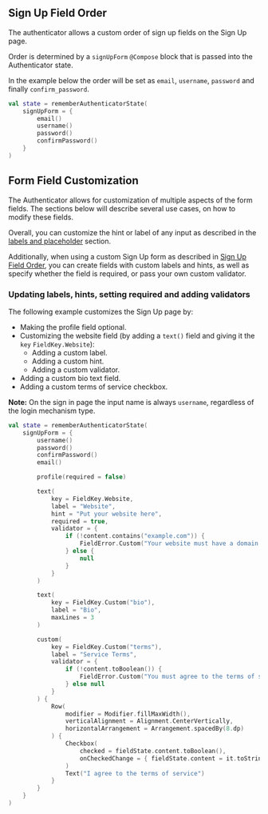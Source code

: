 ## Sign Up Field Order

The authenticator allows a custom order of sign up fields on the Sign Up page.

Order is determined by a `signUpForm` `@Compose` block that is passed into the Authenticator state.

In the example below the order will be set as `email`, `username`, `password` and finally `confirm_password`.

```kotlin
val state = rememberAuthenticatorState(
    signUpForm = {
        email()
        username()
        password()
        confirmPassword()
    }
)
```

## Form Field Customization

The Authenticator allows for customization of multiple aspects of the form fields.
The sections below will describe several use cases, on how to modify these fields.

Overall, you can customize the hint or label of any input as described in the
[labels and placeholder](#updating-labels-placeholders-required-fields-and-showing-labels) section.

Additionally, when using a custom Sign Up form as described in [Sign Up Field Order](#sign-up-field-order), you can create fields with custom labels and hints, as well as specify whether the field is required, or pass your own custom validator.

### Updating labels, hints, setting required and adding validators

The following example customizes the Sign Up page by:

- Making the profile field optional.
- Customizing the website field (by adding a `text()` field and giving it the `key` `FieldKey.Website`):
  - Adding a custom label.
  - Adding a custom hint.
  - Adding a custom validator.
- Adding a custom bio text field.
- Adding a custom terms of service checkbox.

**Note:** On the sign in page the input name is always `username`, regardless of the login mechanism type.

```kotlin
val state = rememberAuthenticatorState(
    signUpForm = {
        username()
        password()
        confirmPassword()
        email()

        profile(required = false)

        text(
            key = FieldKey.Website,
            label = "Website",
            hint = "Put your website here",
            required = true,
            validator = {
                if (!content.contains("example.com")) {
                    FieldError.Custom("Your website must have a domain of example.com")
                } else {
                    null
                }
            }
        )

        text(
            key = FieldKey.Custom("bio"),
            label = "Bio",
            maxLines = 3
        )

        custom(
            key = FieldKey.Custom("terms"),
            label = "Service Terms",
            validator = {
                if (!content.toBoolean()) {
                    FieldError.Custom("You must agree to the terms of service")
                } else null
            }
        ) {
            Row(
                modifier = Modifier.fillMaxWidth(),
                verticalAlignment = Alignment.CenterVertically,
                horizontalArrangement = Arrangement.spacedBy(8.dp)
            ) {
                Checkbox(
                    checked = fieldState.content.toBoolean(),
                    onCheckedChange = { fieldState.content = it.toString() },
                )
                Text("I agree to the terms of service")
            }
        }
    }
)
```